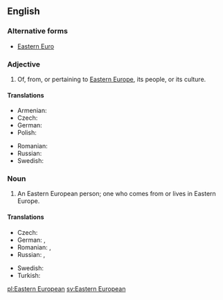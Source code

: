 ==English==

===Alternative forms===
* [[Eastern Euro]]

===Adjective===
{{en-adj|head=[[eastern|Eastern]] [[European]]|-}}

# Of, from, or pertaining to [[Eastern Europe]], its people, or its culture.

====Translations====
{{trans-top|Eastern European}}
* Armenian: {{t|hy|արեւելաեվրոպական}}
* Czech: {{t+|cs|východoevropský}}
* German: {{t|de|osteuropäisch}}
* Polish: {{t|pl|wschodnioeuropejski|m}}
{{trans-mid}}
* Romanian: {{t|ro|est-european}}
* Russian: {{t+|ru|восточноевропейский|tr=vostočnojevropéjskij|sc=Cyrl}}
* Swedish: {{t+|sv|östeuropeisk}}
{{trans-bottom}}

===Noun===
{{en-noun|head=[[eastern|Eastern]] [[European]]}}

# An Eastern European person; one who comes from or lives in Eastern Europe.

====Translations====
{{trans-top|Eastern European person}}
* Czech: {{t|cs|Východoevropan|m}}
* German: {{t+|de|Osteuropäer|m}}, {{t+|de|Osteuropäerin|f}}
* Romanian: {{t|ro|est-european|m}}, {{t|ro|est-europeană|f}}
* Russian: {{t|ru|восточноевропеец|m|tr=vostočnojevropéjec|sc=Cyrl}}, {{t|ru|восточноевропейка|f|tr=vostočnojevropéjka|sc=Cyrl}}
{{trans-mid}}
* Swedish: {{t|sv|östeuropé|c}}
* Turkish: {{t|tr|Doğu Avrupalı}}
{{trans-bottom}}

[[pl:Eastern European]]
[[sv:Eastern European]]